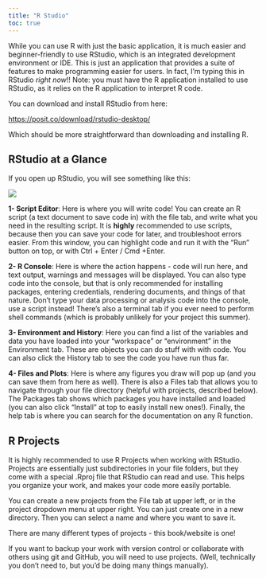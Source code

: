 ```yaml
---
title: "R Studio"
toc: true
---
```


While you can use R with just the basic application, it is much easier and beginner-friendly to use RStudio, which is an integrated development environment or IDE. This is just an application that provides a suite of features to make programming easier for users. In fact, I'm typing this in RStudio *right now*!! Note: you must have the R application installed to use RStudio, as it relies on the R application to interpret R code.

You can download and install RStudio from here:

<https://posit.co/download/rstudio-desktop/>

Which should be more straightforward than downloading and installing R.

## RStudio at a Glance

If you open up RStudio, you will see something like this:

![](rstudiowindow.png)

**1- Script Editor**: Here is where you will write code! You can create an R script (a text document to save code in) with the file tab, and write what you need in the resulting script. It is **highly** recommended to use scripts, because then you can save your code for later, and troubleshoot errors easier. From this window, you can highlight code and run it with the "Run" button on top, or with Ctrl + Enter / Cmd +Enter.

**2- R Console**: Here is where the action happens - code will run here, and text output, warnings and messages will be displayed. You can also type code into the console, but that is only recommended for installing packages, entering credentials, rendering documents, and things of that nature. Don't type your data processing or analysis code into the console, use a script instead! There's also a terminal tab if you ever need to perform shell commands (which is probably unlikely for your project this summer).

**3- Environment and History**: Here you can find a list of the variables and data you have loaded into your "workspace" or "environment" in the Environment tab. These are objects you can do stuff with with code. You can also click the History tab to see the code you have run thus far.

**4- Files and Plots**: Here is where any figures you draw will pop up (and you can save them from here as well). There is also a Files tab that allows you to navigate through your file directory (helpful with projects, described below). The Packages tab shows which packages you have installed and loaded (you can also click "Install" at top to easily install new ones!). Finally, the help tab is where you can search for the documentation on any R function.

## R Projects {#sec-rprojects}

It is highly recommended to use R Projects when working with RStudio. Projects are essentially just subdirectories in your file folders, but they come with a special .Rproj file that RStudio can read and use. This helps you organize your work, and makes your code more easily portable.

You can create a new projects from the File tab at upper left, or in the project dropdown menu at upper right. You can just create one in a new directory. Then you can select a name and where you want to save it.

There are many different types of projects - this book/website is one!

If you want to backup your work with version control or collaborate with others using git and GitHub, you will need to use projects. (Well, technically you don't need to, but you'd be doing many things manually).
